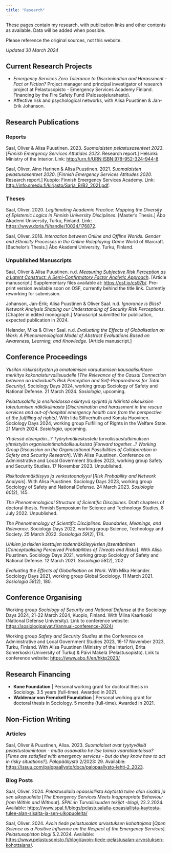 ```yaml
---
title: "Research"
---
```


These pages contain my research, with publication links and other contents as available. Data will be added when possible.

Please reference the original sources, not this website.

*Updated 30 March 2024*

## Current Research Projects

-   *Emergency Services Zero Tolerance to Discrimination and Harassment - Fact or Fiction?* Project manager and principal investigator of research project at Pelastusopisto - Emergency Services Academy Finland. Financing by the Fire Safety Fund (Palosuojelurahasto).
-   Affective risk and psychological networks, with Alisa Puustinen & Jan-Erik Johanson.

## Research Publications

### Reports

Saal, Oliver & Alisa Puustinen. 2023. *Suomalaisten pelastusasenteet 2023*. \[*Finnish Emergency Services Attutides 2023*. Research report.\] Helsinki: Ministry of the Interior. Link: <http://urn.fi/URN:ISBN:978-952-324-944-8>.

Saal, Oliver, Aino Harinen & Alisa Puustinen. 2021. *Suomalaisten pelastusasenteet 2020*. \[*Finnish Emergency Services Attitudes 2020*. Research report.\] Kuopio: Finnish Emergency Services Academy. Link: <http://info.smedu.fi/kirjasto/Sarja_B/B2_2021.pdf>.

### Theses

Saal, Oliver. 2020. *Legitimating Academic Practice: Mapping the Diversity of Epistemic Logics in Finnish University Disciplines*. \[Master's Thesis.\] Åbo Akademi University, Turku, Finland. Link: <https://www.doria.fi/handle/10024/176872>.

Saal, Oliver. 2018. *Interaction between Online and Offline Worlds. Gender and Ethnicity Processes in the Online Roleplaying Game* World of Warcraft. \[Bachelor's Thesis.\] Åbo Akademi University, Turku, Finland.

### Unpublished Manuscripts

Saal, Oliver & Alisa Puustinen. n.d. [*Measuring Subjective Risk Perception as a Latent Construct: A Semi-Confirmatory Factor Analytic Approach*](https://osaal.github.io/resources/saalpuustinen2023.html). \[Article manuscript.\] Supplementary files available at: <https://osf.io/cs97b/>. Pre-print version available soon on OSF, currently behind the title link. Currently reworking for submission.

Johanson, Jan-Erik; Alisa Puustinen & Oliver Saal. n.d. *Ignorance is Bliss? Network Analysis Shaping our Understanding of Security Risk Perceptions.* \[Chapter in edited monograph.\] Manuscript submitted for publication, expected publication in 2024.

Helander, Mika & Oliver Saal. n.d. *Evaluating the Effects of Globalisation on Work: A Phenomenological Model of Abstract Evaluations Based on Awareness, Learning, and Knowledge*. \[Article manuscript.\]

## Conference Proceedings

*Yksilön riskikäsitysten ja omatoimisen varautumisen kausaalisuhteen merkitys kokonaisturvallisuudelle \[The Relevance of the Causal Connection between an Individual's Risk Perception and Self-Preparedness for Total Security\]*. Sociology Days 2024, working group Sociology of Safety and National Defense. 21 March 2024. *Sosiologia*, upcoming.

*Pelastusalalla ja ensihoidossa esiintyvä syrjintä ja häirintä oikeuksien toteutumisen näkökulmasta* \[*Discrimination and harassment in the rescue services and out-of-hospital emergency health care from the perspective of the fulfilling of rights\]*. With Iida Silfverhuth and Konsta Huovinen. Sociology Days 2024, working group Fulfilling of Rights in the Welfare State. 21 March 2024. *Sosiologia*, upcoming.

*Yhdessä eteenpäin...? Työryhmäkeskustelu turvallisuustutkimuksen yhteistyön organisointimahdollisuuksista* \[*Forward together...? Working Group Discussion on the Organisational Possibilities of Collaboration in Safety and Security Research*\]. With Alisa Puustinen. Conference on Administrative and Local Government Studies 2023, working group Safety and Security Studies. 17 November 2023. Unpublished.

*Riskitodennäköisyys ja verkostoanalyysi* \[*Risk Probability and Network Analysis*\]. With Alisa Puustinen. Sociology Days 2023, working group Sociology of Safety and National Defense. 24 March 2023. *Sosiologia* *60*(2), 145.

*The Phenomenological Structure of Scientific Disciplines*. Draft chapters of doctoral thesis. Finnish Symposium for Science and Technology Studies, 8 July 2022. Unpublished.

*The Phenomenology of Scientific Disciplines: Boundaries, Meanings, and Relevance*. Sociology Days 2022, working group Science, Technology and Society. 25 March 2022. *Sosiologia 59*(2), 174.

*Uhkien ja riskien koettujen todennäköisyyksien jäsentäminen* \[*Conceptualising Perceived Probabilities of Threats and Risks*\]. With Alisa Puustinen. Sociology Days 2021, working group Sociology of Safety and National Defense. 12 March 2021. *Sosiologia 58*(2), 202.

*Evaluating the Effects of Globalisation on Work*. With Mika Helander. Sociology Days 2021, working group Global Sociology. 11 March 2021. *Sosiologia 58*(2), 180.

## Conference Organising

Working group *Sociology of Security and National Defense* at the Sociology Days 2024, 21-22 March 2024, Kuopio, Finland. With Miina Kaarkoski (National Defense University). Link to conference website: <https://sosiologipaivat.fi/annual-conference-2024/>

Working group *Safety and Security Studies* at the Conference on Administrative and Local Government Studies 2023, 16-17 November 2023, Turku, Finland. With Alisa Puustinen (Ministry of the Interior), Brita Somerkoski (University of Turku) & Päivi Mäkelä (Pelastusopisto). Link to conference website: <https://www.abo.fi/en/hktp2023/>

## Research Financing

-   **Kone Foundation** \| Personal working grant for doctoral thesis in Sociology. 3.5 years (full-time). Awarded in 2021.
-   **Waldemar von Frenckell Foundation** \| Personal working grant for doctoral thesis in Sociology. 5 months (full-time). Awarded in 2021.

## Non-Fiction Writing

### Articles

Saal, Oliver & Puustinen, Alisa. 2023. *Suomalaiset ovat tyytyväisiä pelastustoimintaan - mutta osaavatko he itse toimia vaaratilanteissa?* \[*Finns are satisfied with emergency services - but do they know how to act in risky situations?*\]. *Palopäällystö* 2/2023: 29. Available: <https://issuu.com/palopaallysto/docs/palopaallysto-lehti-2_2023>.

### Blog Posts

Saal, Oliver. 2024. *Pelastusalalla epäasiallista käytöstä tulee alan sisältä ja sen ulkopuolelta* \[*The Emergency Services Meets Inappropriate Behaviour from Within and Without*\]. *SPAL:in Turvallisuuden tekijät -blogi*, 22.2.2024. Available: <https://www.spal.fi/blogs/pelastusalalla-epaasiallista-kaytosta-tulee-alan-sisalta-ja-sen-ulkopuolelta/>

Saal, Oliver. 2024. *Avoin tiede pelastusalan arvostuksen kohottojana* \[*Open Science as a Positive Influence on the Respect of the Emergency Services*\]. *Pelastusopiston blogi* 5.2.2024. Available: <https://www.pelastusopisto.fi/blogi/avoin-tiede-pelastusalan-arvostuksen-kohottajana/>.
